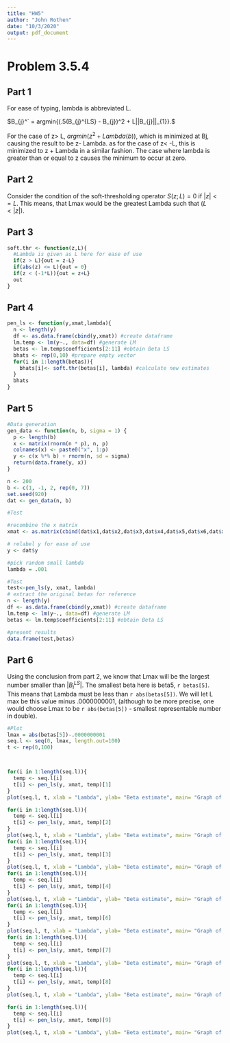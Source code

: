 ```yaml
---
title: "HW5"
author: "John Rothen"
date: "10/3/2020"
output: pdf_document
---
```


# Problem 3.5.4

## Part 1

For ease of typing, lambda is abbreviated L.

$B_{j}^` = argmin{(.5(B_{j}^{LS} - B_{j})^2 + L||B_{j}||_{1}}.$ 

For the case of  z> L,  $argmin(z^2 + Lambda(b))$, which is minimized at Bj, causing the result to be z- Lambda. as for the case of  z< -L, this is minimized to z + Lambda in a similar fashion. The case where lambda is greater than or equal to z causes the minimum to occur at zero. 

## Part 2

Consider the condition of the soft-thresholding operator $S(z;L) = 0$ if $|z| <= L$. This means, that Lmax would be the greatest Lambda such that $(L < |z|).$ 

## Part 3


```r
soft.thr <- function(z,L){
  #Lambda is given as L here for ease of use
  if(z > L){out = z-L}
  if(abs(z) <= L){out = 0}
  if(z < (-1*L)){out = z+L}
  out
}
```

## Part 4

```r
pen_ls <- function(y,xmat,lambda){
  n <- length(y) 
  df <- as.data.frame(cbind(y,xmat)) #create dataframe
  lm.temp <- lm(y~., data=df) #generate LM
  betas <- lm.temp$coefficients[2:11] #obtain Beta LS
  bhats <- rep(0,10) #prepare empty vector
  for(i in 1:length(betas)){ 
    bhats[i]<- soft.thr(betas[i], lambda) #calculate new estimates
  }
  bhats
}
```

## Part 5

```r
#Data generation
gen_data <- function(n, b, sigma = 1) {
  p <- length(b)
  x <- matrix(rnorm(n * p), n, p)
  colnames(x) <- paste0("x", 1:p)
  y <- c(x %*% b) + rnorm(n, sd = sigma)
  return(data.frame(y, x))
}

n <- 200
b <- c(1, -1, 2, rep(0, 7))
set.seed(920)
dat <- gen_data(n, b)

#Test

#recombine the x matrix
xmat <- as.matrix(cbind(dat$x1,dat$x2,dat$x3,dat$x4,dat$x5,dat$x6,dat$x7,dat$x8,dat$x9,dat$x10))

# relabel y for ease of use
y <- dat$y

#pick random small lambda
lambda = .001

#Test
test<-pen_ls(y, xmat, lambda)
# extract the original betas for reference
n <- length(y) 
df <- as.data.frame(cbind(y,xmat)) #create dataframe
lm.temp <- lm(y~., data=df) #generate LM
betas <- lm.temp$coefficients[2:11] #obtain Beta LS

#present results
data.frame(test,betas)
```

## Part 6

Using the conclusion from part 2, we know that Lmax will be the largest number smaller than $|B_{i}^{LS}|$. The smallest beta here is beta5, `r betas[5]`. This means that Lambda must be less than `r abs(betas[5])`. We will let L max be this value minus .0000000001, (although to be more precise, one would choose Lmax to be `r abs(betas[5])` - smallest representable number in double).

```r
#Plot
lmax = abs(betas[5])-.0000000001
seq.l <- seq(0, lmax, length.out=100)
t <- rep(0,100)



for(i in 1:length(seq.l)){
  temp <- seq.l[i]
  t[i] <- pen_ls(y, xmat, temp)[1]
}
plot(seq.l, t, xlab = "Lambda", ylab= "Beta estimate", main= "Graph of Beta1's estimate as lambda changes")
```

```r
for(i in 1:length(seq.l)){
  temp <- seq.l[i]
  t[i] <- pen_ls(y, xmat, temp)[2]
}
plot(seq.l, t, xlab = "Lambda", ylab= "Beta estimate", main= "Graph of Beta2's estimate as lambda changes")
for(i in 1:length(seq.l)){
  temp <- seq.l[i]
  t[i] <- pen_ls(y, xmat, temp)[3]
}
plot(seq.l, t, xlab = "Lambda", ylab= "Beta estimate", main= "Graph of Beta3's estimate as lambda changes")
for(i in 1:length(seq.l)){
  temp <- seq.l[i]
  t[i] <- pen_ls(y, xmat, temp)[4]
}
plot(seq.l, t, xlab = "Lambda", ylab= "Beta estimate", main= "Graph of Beta4's estimate as lambda changes")
for(i in 1:length(seq.l)){
  temp <- seq.l[i]
  t[i] <- pen_ls(y, xmat, temp)[6]
}
plot(seq.l, t, xlab = "Lambda", ylab= "Beta estimate", main= "Graph of Beta6's estimate as lambda changes")
for(i in 1:length(seq.l)){
  temp <- seq.l[i]
  t[i] <- pen_ls(y, xmat, temp)[7]
}
plot(seq.l, t, xlab = "Lambda", ylab= "Beta estimate", main= "Graph of Beta7's estimate as lambda changes")
for(i in 1:length(seq.l)){
  temp <- seq.l[i]
  t[i] <- pen_ls(y, xmat, temp)[8]
}
plot(seq.l, t, xlab = "Lambda", ylab= "Beta estimate", main= "Graph of Beta8's estimate as lambda changes")

for(i in 1:length(seq.l)){
  temp <- seq.l[i]
  t[i] <- pen_ls(y, xmat, temp)[9]
}
plot(seq.l, t, xlab = "Lambda", ylab= "Beta estimate", main= "Graph of Beta9's estimate as lambda changes")

```